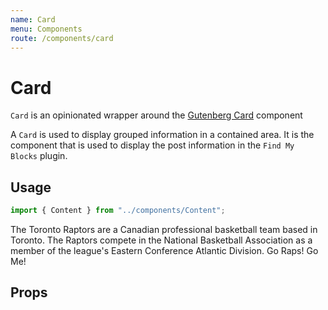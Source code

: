 ```yaml
---
name: Card
menu: Components
route: /components/card
---
```



# Card

`Card` is an opinionated wrapper around the
[Gutenberg Card](https://github.com/WordPress/gutenberg/tree/master/packages/components/src/card)
component

A `Card` is used to display grouped information in a contained area. It is the
component that is used to display the post information in the `Find My Blocks`
plugin.

## Usage

```ts
import { Content } from "../components/Content";
```

<Playground>
  <Card title="Toronto Raptors" toggle>
    <Content>
      The Toronto Raptors are a Canadian professional basketball team based in
      Toronto. The Raptors compete in the National Basketball Association as a
      member of the league's Eastern Conference Atlantic Division.
    </Content>
    <Content>
      <Link url="https://www.nba.com/raptors/" icon="globe" openInNewTab>
        Go Raps!
      </Link>
      <Link url="https://eddysims.com" icon="eye" openInNewTab>
        Go Me!
      </Link>
    </Content>
  </Card>
</Playground>

## Props

<Props of={Card} />
